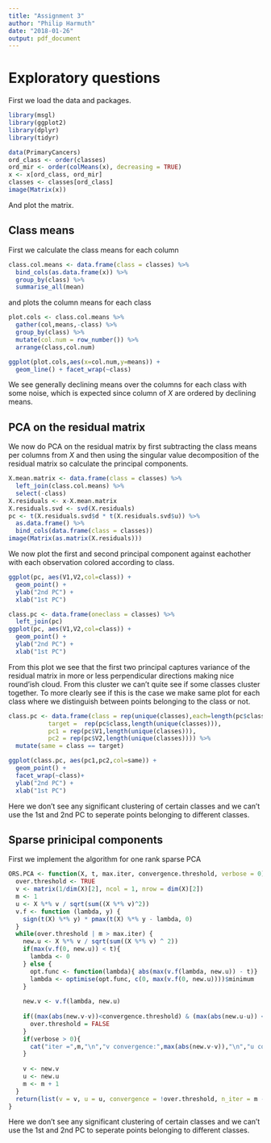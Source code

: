 ```yaml
---
title: "Assignment 3"
author: "Philip Harmuth"
date: "2018-01-26"
output: pdf_document
---
```


# Exploratory questions
First we load the data and packages.

```r
library(msgl)
library(ggplot2)
library(dplyr)
library(tidyr)

data(PrimaryCancers)
ord_class <- order(classes)
ord_mir <- order(colMeans(x), decreasing = TRUE)
x <- x[ord_class, ord_mir]
classes <- classes[ord_class]
image(Matrix(x))
```

And plot the matrix.

## Class means
First we calculate the class means for each column
```r
class.col.means <- data.frame(class = classes) %>% 
  bind_cols(as.data.frame(x)) %>%
  group_by(class) %>%
  summarise_all(mean)
```

and plots the column means for each class
```r
plot.cols <- class.col.means %>%
  gather(col,means,-class) %>%
  group_by(class) %>%
  mutate(col.num = row_number()) %>%
  arrange(class,col.num)

ggplot(plot.cols,aes(x=col.num,y=means)) +
  geom_line() + facet_wrap(~class)
```

We see generally declining means over the columns for each class with some noise, which is expected since column of $X$ are ordered by declining means.

## PCA on the residual matrix
We now do PCA on the residual matrix by first subtracting the class means per columns from $X$ and then using the singular value decomposition of the residual matrix so calculate the principal components.
```r
X.mean.matrix <- data.frame(class = classes) %>% 
  left_join(class.col.means) %>% 
  select(-class)
X.residuals <- x-X.mean.matrix
X.residuals.svd <- svd(X.residuals)
pc <- t(X.residuals.svd$d * t(X.residuals.svd$u)) %>%
  as.data.frame() %>% 
  bind_cols(data.frame(class = classes))
image(Matrix(as.matrix(X.residuals)))
```


We now plot the first and second principal component against eachother with each observation colored according to class.


```r
ggplot(pc, aes(V1,V2,col=class)) +
  geom_point() +
  ylab("2nd PC") + 
  xlab("1st PC")

```


```r
class.pc <- data.frame(oneclass = classes) %>% 
  left_join(pc)
ggplot(pc, aes(V1,V2,col=class)) +
  geom_point() +
  ylab("2nd PC") + 
  xlab("1st PC")

```

From this plot we see that the first two principal captures variance of the residual matrix in more or less perpendicular directions making nice round'ish cloud. From this cluster we can't quite see if some classes cluster together. To more clearly see if this is the case we make same plot for each class where we distinguish between points belonging to the class or not.

```r
class.pc <- data.frame(class = rep(unique(classes),each=length(pc$class)),
           target =  rep(pc$class,length(unique(classes))),
           pc1 = rep(pc$V1,length(unique(classes))),
           pc2 = rep(pc$V2,length(unique(classes)))) %>%
  mutate(same = class == target)

ggplot(class.pc, aes(pc1,pc2,col=same)) +
  geom_point() +
  facet_wrap(~class)+
  ylab("2nd PC") + 
  xlab("1st PC")

```


Here we don't see any significant clustering of certain classes and we can't use the 1st and 2nd PC to seperate points belonging to different classes.

## Sparse prinicipal components

First we implement the algorithm for one rank sparse PCA

```r
ORS.PCA <- function(X, t, max.iter, convergence.threshold, verbose = 0) {
  over.threshold <- TRUE
  v <- matrix(1/dim(X)[2], ncol = 1, nrow = dim(X)[2])
  m <- 1
  u <- X %*% v / sqrt(sum((X %*% v)^2))
  v.f <- function (lambda, y) {
    sign(t(X) %*% y) * pmax(t(X) %*% y - lambda, 0)
  }
  while(over.threshold | m > max.iter) {
    new.u <- X %*% v / sqrt(sum((X %*% v) ^ 2))
    if(max(v.f(0, new.u)) < t){
      lambda <- 0
    } else {
      opt.func <- function(lambda){ abs(max(v.f(lambda, new.u)) - t)}
      lambda <- optimise(opt.func, c(0, max(v.f(0, new.u))))$minimum
    }
    
    new.v <- v.f(lambda, new.u)
    
    if((max(abs(new.v-v))<convergence.threshold) & (max(abs(new.u-u)) < convergence.threshold)){
      over.threshold = FALSE
    }
    if(verbose > 0){
      cat("iter =",m,"\n","v convergence:",max(abs(new.v-v)),"\n","u convergence:",max(abs(new.u-u)),"\n", "lambda:", lambda,"\n")
    }
    
    v <- new.v
    u <- new.u
    m <- m + 1
  }
  return(list(v = v, u = u, convergence = !over.threshold, n_iter = m - 1))
}
```


Here we don't see any significant clustering of certain classes and we can't use the 1st and 2nd PC to seperate points belonging to different classes.
